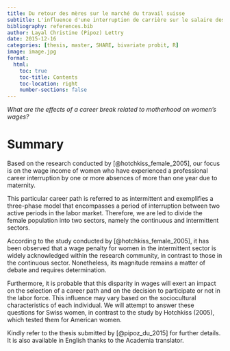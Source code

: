 ```yaml
---
title: Du retour des mères sur le marché du travail suisse
subtitle: L'influence d'une interruption de carrière sur le salaire des femmes
bibliography: references.bib
author: Layal Christine (Pipoz) Lettry
date: 2015-12-16
categories: [thesis, master, SHARE, bivariate probit, R]
image: image.jpg
format:
  html:
    toc: true
    toc-title: Contents
    toc-location: right
    number-sections: false
---
```


*What are the effects of a career break related to motherhood on women's wages?*

# Summary
Based on the research conducted by [@hotchkiss_female_2005], our focus is on the wage income of women who have experienced a professional career interruption by one or more absences of more than one year due to maternity. 

This particular career path is referred to as intermittent and exemplifies a three-phase model that encompasses a period of interruption between two active periods in the labor market. Therefore, we are led to divide the female population into two sectors, namely the continuous and intermittent sectors.

According to the study conducted by [@hotchkiss_female_2005], it has been observed that a wage penalty for women in the intermittent sector is widely acknowledged within the research community, in contrast to those in the continuous sector. Nonetheless, its magnitude remains a matter of debate and requires determination. 

Furthermore, it is probable that this disparity in wages will exert an impact on the selection of a career path and on the decision to participate or not in the labor force. This influence may vary based on the sociocultural characteristics of each individual. We will attempt to answer these questions for Swiss women, in contrast to the study by Hotchkiss (2005), which tested them for American women.

Kindly refer to the thesis submitted by [@pipoz_du_2015] for further details. It is also available in English thanks to the Academia translator.




